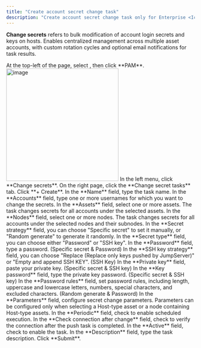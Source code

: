 ```yaml
---
title: "Create account secret change task"
description: "Create account secret change task only for Enterprise <Icon icon='crown' color='#eab308' />"
---
```


**Change secrets** refers to bulk modification of account login secrets and keys on hosts. Enables centralized management across multiple asset accounts, with custom rotation cycles and optional email notifications for task results.

<Steps>

<Step>
At the top-left of the page, select <Icon icon="arrow-left-right" />, then click <Icon icon="lock-keyhole" /> **PAM**.

<Frame>
<img src="/images/docs/navs/nav-pam.png" alt="image" width="300"/>
</Frame>
</Step>

<Step>
In the left menu, click **Change secrets**.
</Step>

<Step>
On the right page, click the **Change secret tasks** tab.
</Step>

<Step>
Click **+ Create**.
</Step>

<Step>
In the **Name** field, type the task name.
</Step>

<Step> 
In the **Accounts** field, type one or more usernames for which you want to change the secrets.
</Step>

<Step>
In the **Assets** field, select one or more assets. The task changes secrets for all accounts under the selected assets.
</Step>

<Step>
In the **Nodes** field, select one or more nodes. The task changes secrets for all accounts under the selected nodes and their subnodes.
</Step>

<Step>
In the **Secret strategy** field, you can choose "Specific secret" to set it manually, or "Random generate" to generate it randomly.
</Step>

<Step>
In the **Secret type** field, you can choose either "Password" or "SSH key".
</Step>

<Step>
In the **Password** field, type a password. (Specific secret & Password) 
</Step>

<Step>
In the **SSH key strategy** field, you can choose "Replace (Replace only keys pushed by JumpServer)" or "Empty and append SSH KEY". (SSH Key)
</Step>

<Step>
In the **Private key** field, paste your private key. (Specific secret & SSH key)
</Step>

<Step>
In the **Key password** field, type the private key password. (Specific secret & SSH key)
</Step>

<Step>
In the **Password rules** field, set password rules, including length, uppercase and lowercase letters, numbers, special characters, and excluded characters. (Random generate & Password) 
</Step>

<Step>
In the **Parameters** field, configure secret change parameters.
<Note>
Parameters can be configured only when selecting a Host-type asset or a node containing Host-type assets.
</Note>
</Step>

<Step>
In the **Periodic** field, check to enable scheduled execution.
</Step>

<Step>
In the **Check connection after change** field, check to verify the connection after the push task is completed.
</Step>

<Step>
In the **Active** field, check to enable the task.
</Step>

<Step>
In the **Description** field, type the task description.
</Step>
    
<Step>
Click **Submit**.
</Step>

</Steps>